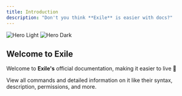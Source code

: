 ```yaml
---
title: Introduction
description: "Don't you think **Exile** is easier with docs?"
---
```


<img
  className="block dark:hidden"
  src="/images/hero-light.png"
  alt="Hero Light"
/>
<img
  className="hidden dark:block"
  src="/images/hero-dark.png"
  alt="Hero Dark"
/>

## Welcome to Exile

Welcome to **Exile's** official documentation, making it easier to live 🙂

<CardGroup cols={1}>
  <Card
    title="Check out Commands"
    icon="pen-to-square"
    href="exile.mintlify.app/commands"
  >
    View all commands and detailed information on it like their syntax, description, permissions, and more.
  </Card>
</CardGroup>
